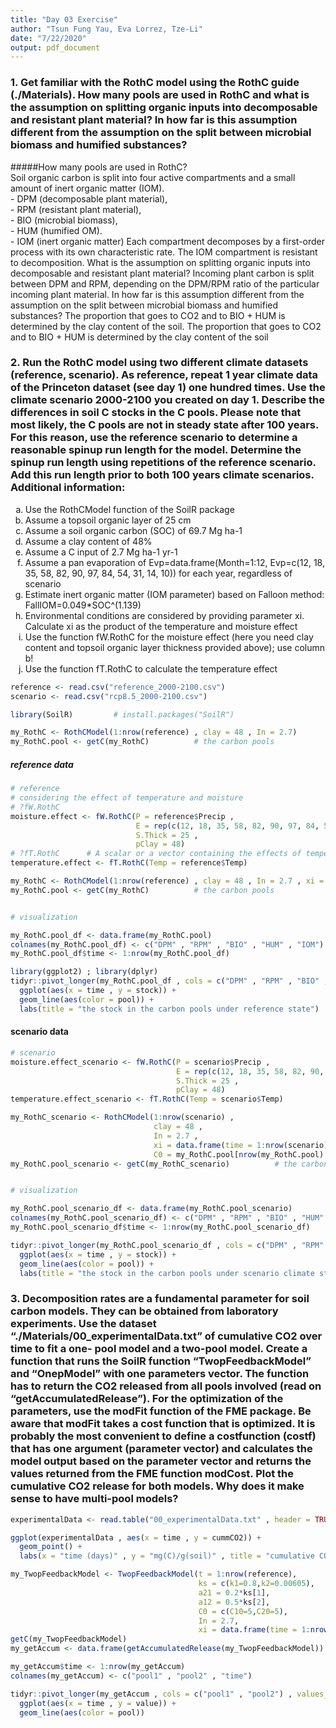 ```yaml
---
title: "Day 03 Exercise"
author: "Tsun Fung Yau, Eva Lorrez, Tze-Li"
date: "7/22/2020"
output: pdf_document
---
```


### 1. Get familiar with the RothC model using the RothC guide (./Materials). How many pools are used in RothC and what is the assumption on splitting organic inputs into decomposable and resistant plant material? In how far is this assumption different from the assumption on the split between microbial biomass and humified substances?

#####How many pools are used in RothC?        
Soil organic carbon is split into four active compartments and a small amount of inert organic matter (IOM).   
- DPM (decomposable plant material),     
- RPM (resistant plant material),     
- BIO (microbial biomass),     
- HUM (humified OM).   
- IOM (inert organic matter)
Each compartment decomposes by a first-order process with its own characteristic rate. The IOM compartment is resistant to decomposition.
    What is the assumption on splitting organic inputs into decomposable and resistant plant material? 
              Incoming plant carbon is split between DPM and RPM, depending on the DPM/RPM ratio of the particular incoming plant material.
    In how far is this assumption different from the assumption on the split between microbial biomass and humified substances?
              The proportion that goes to CO2 and to BIO + HUM is determined by the clay content of the soil. The proportion that goes to CO2 and to BIO + HUM is determined by the clay content of the soil


### 2. Run the RothC model using two different climate datasets (reference, scenario). As reference, repeat 1 year climate data of the Princeton dataset (see day 1) one hundred times. Use the climate scenario 2000-2100 you created on day 1. Describe the differences in soil C stocks in the C pools. Please note that most likely, the C pools are not in steady state after 100 years. For this reason, use the reference scenario to determine a reasonable spinup run length for the model. Determine the spinup run length using repetitions of the reference scenario. Add this run length prior to both 100 years climate scenarios. Additional information:
a. Use the RothCModel function of the SoilR package
b. Assume a topsoil organic layer of 25 cm
c. Assume a soil organic carbon (SOC) of 69.7 Mg ha-1
d. Assume a clay content of 48%
e. Assume a C input of 2.7 Mg ha-1 yr-1
f. Assume a pan evaporation of Evp=data.frame(Month=1:12, Evp=c(12, 18, 35, 58, 82,
90, 97, 84, 54, 31, 14, 10)) for each year, regardless of scenario
g. Estimate inert organic matter (IOM parameter) based on Falloon method:
FallIOM=0.049*SOC^(1.139)
h. Environmental conditions are considered by providing parameter xi. Calculate xi as
the product of the temperature and moisture effect
i. Use the function fW.RothC for the moisture effect (here you need clay content and
topsoil organic layer thickness provided above); use column b!
j. Use the function fT.RothC to calculate the temperature effect

```r
reference <- read.csv("reference_2000-2100.csv")
scenario <- read.csv("rcp8.5_2000-2100.csv")

library(SoilR)         # install.packages("SoilR")

my_RothC <- RothCModel(1:nrow(reference) , clay = 48 , In = 2.7)
my_RothC.pool <- getC(my_RothC)          # the carbon pools
```


##### reference data
```r
# reference
# considering the effect of temperature and moisture
# ?fW.RothC
moisture.effect <- fW.RothC(P = reference$Precip ,                                                       # A vector with monthly precipitation (mm).
                            E = rep(c(12, 18, 35, 58, 82, 90, 97, 84, 54, 31, 14, 10) , times = 101) ,   # A vector with same length with open pan evaporation or evapotranspiration (mm).
                            S.Thick = 25 ,                                                               # Soil thickness in cm
                            pClay = 48) 
# ?fT.RothC      # A scalar or a vector containing the effects of temperature on decomposition rates (unitless)
temperature.effect <- fT.RothC(Temp = reference$Temp)

my_RothC <- RothCModel(1:nrow(reference) , clay = 48 , In = 2.7 , xi = data.frame(time = 1:nrow(reference) , moisture.effect$b * temperature.effect))
my_RothC.pool <- getC(my_RothC)          # the carbon pools


# visualization

my_RothC.pool_df <- data.frame(my_RothC.pool)
colnames(my_RothC.pool_df) <- c("DPM" , "RPM" , "BIO" , "HUM" , "IOM")
my_RothC.pool_df$time <- 1:nrow(my_RothC.pool_df)

library(ggplot2) ; library(dplyr)
tidyr::pivot_longer(my_RothC.pool_df , cols = c("DPM" , "RPM" , "BIO" , "HUM" , "IOM") , values_to = "stock" , names_to = "pool") %>% 
  ggplot(aes(x = time , y = stock)) +
  geom_line(aes(color = pool)) +
  labs(title = "the stock in the carbon pools under reference state")
```


#### scenario data
```r
# scenario
moisture.effect_scenario <- fW.RothC(P = scenario$Precip ,                                                        # A vector with monthly precipitation (mm).
                                     E = rep(c(12, 18, 35, 58, 82, 90, 97, 84, 54, 31, 14, 10) , times = 101) ,   # A vector with same length with open pan evaporation or evapotranspiration (mm).
                                     S.Thick = 25 ,                                                               # Soil thickness in cm
                                     pClay = 48) 
temperature.effect_scenario <- fT.RothC(Temp = scenario$Temp)

my_RothC_scenario <- RothCModel(1:nrow(scenario) , 
                                clay = 48 , 
                                In = 2.7 , 
                                xi = data.frame(time = 1:nrow(scenario) , moisture.effect_scenario$b * temperature.effect_scenario) , 
                                C0 = my_RothC.pool[nrow(my_RothC.pool) , ])
my_RothC.pool_scenario <- getC(my_RothC_scenario)          # the carbon pools


# visualization

my_RothC.pool_scenario_df <- data.frame(my_RothC.pool_scenario)
colnames(my_RothC.pool_scenario_df) <- c("DPM" , "RPM" , "BIO" , "HUM" , "IOM")
my_RothC.pool_scenario_df$time <- 1:nrow(my_RothC.pool_scenario_df)

tidyr::pivot_longer(my_RothC.pool_scenario_df , cols = c("DPM" , "RPM" , "BIO" , "HUM" , "IOM") , values_to = "stock" , names_to = "pool") %>% 
  ggplot(aes(x = time , y = stock)) +
  geom_line(aes(color = pool)) +
  labs(title = "the stock in the carbon pools under scenario climate state")
```




### 3. Decomposition rates are a fundamental parameter for soil carbon models. They can be obtained from laboratory experiments. Use the dataset “./Materials/00_experimentalData.txt” of cumulative CO2 over time to fit a one- pool model and a two-pool model. Create a function that runs the SoilR function “TwopFeedbackModel” and “OnepModel” with one parameters vector. The function has to return the CO2 released from all pools involved (read on “getAccumulatedRelease”). For the optimization of the parameters, use the modFit function of the FME package. Be aware that modFit takes a cost function that is optimized. It is probably the most convenient to define a costfunction (costf) that has one argument (parameter vector) and calculates the model output based on the parameter vector and returns the values returned from the FME function modCost. Plot the cumulative CO2 release for both models. Why does it make sense to have multi-pool models?

```r
experimentalData <- read.table("00_experimentalData.txt" , header = TRUE)

ggplot(experimentalData , aes(x = time , y = cummCO2)) +
  geom_point() +
  labs(x = "time (days)" , y = "mg(C)/g(soil)" , title = "cumulative CO2")

my_TwopFeedbackModel <- TwopFeedbackModel(t = 1:nrow(reference),
                                          ks = c(k1=0.8,k2=0.00605),
                                          a21 = 0.2*ks[1],
                                          a12 = 0.5*ks[2],
                                          C0 = c(C10=5,C20=5),
                                          In = 2.7,
                                          xi = data.frame(time = 1:nrow(reference) , moisture.effect$b * temperature.effect))
getC(my_TwopFeedbackModel)
my_getAccum <- data.frame(getAccumulatedRelease(my_TwopFeedbackModel))

my_getAccum$time <- 1:nrow(my_getAccum)
colnames(my_getAccum) <- c("pool1" , "pool2" , "time")

tidyr::pivot_longer(my_getAccum , cols = c("pool1" , "pool2") , values_to = "value" , names_to = "pool") %>% 
  ggplot(aes(x = time , y = value)) +
  geom_line(aes(color = pool))

```


